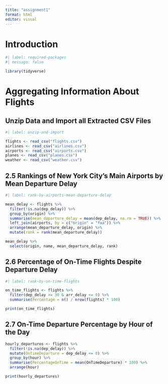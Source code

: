 ```yaml
---
title: "assignment1"
format: html
editor: visual
---
```


# Introduction

```r
#| label: required-packages
#| message: false

library(tidyverse)
```

# Aggregating Information About Flights

## Unzip Data and Import all Extracted CSV Files

```r
#| label: unzip-and-import

flights <- read_csv("flights.csv")
airlines <- read_csv("airlines.csv")
airports <- read_csv("airports.csv")
planes <- read_csv("planes.csv")
weather <- read_csv("weather.csv")
```

## 2.5 Rankings of New York City’s Main Airports by Mean Departure Delay

```r
#| label: rank-by-airports-mean-departure-delay

mean_delay <- flights %>%
  filter(!is.na(dep_delay)) %>%
  group_by(origin) %>%
  summarise(mean_departure_delay = mean(dep_delay, na.rm = TRUE)) %>%
  left_join(airports, by = c("origin" = "faa")) %>%
  arrange(mean_departure_delay, origin) %>%
  mutate(rank = rank(mean_departure_delay))

mean_delay %>%
  select(origin, name, mean_departure_delay, rank)
```

## 2.6 Percentage of On-Time Flights Despite Departure Delay

```r
#| label: rank-by-on-time-flights

on_time_flights <- flights %>%
  filter(dep_delay >= 30 & arr_delay <= 0) %>%
  summarise(Percentage = n() / nrow(flights) * 100)

print(on_time_flights)

```

## 2.7 On-Time Departure Percentage by Hour of the Day

```r
hourly_departures <- flights %>%
  filter(!is.na(dep_delay)) %>%
  mutate(OnTimeDeparture = dep_delay <= 0) %>%
  group_by(hour) %>%
  summarise(PercentageOnTime = mean(OnTimeDeparture) * 100) %>%
  arrange(hour)

print(hourly_departures)
```
